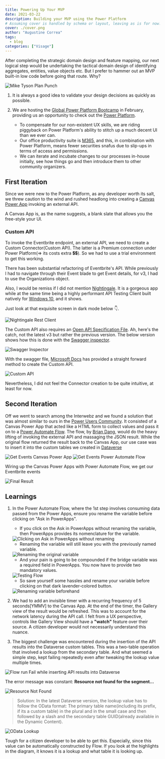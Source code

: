 ```yaml
---
title: Powering Up Your MVP
date: 2021-03-22
description: Building your MVP using the Power Platform
# Assuming cover is handled by schema or layout, leaving as is for now.
cover: ./cover.png
author: "Augustine Correa"
tags:
  - blog
categories: ["Visage"]
---
```


After completing the strategic domain design and feature mapping, our next logical step would be undertaking the tactical domain design of identifying aggregates, entities, value objects etc. But I prefer to hammer out an MVP built-in low code before going that route. Why?

<Image src={TysonPlanMouth} alt="Mike Tyson Plan Punch" />

1. It is always a good idea to validate your design decisions as quickly as possible.

1. We are hosting the [Global Power Platform Bootcamp](https://twitter.com/hackmum/status/1362081566177034245) in February, providing us an opportunity to check out the [Power Platform](https://powerplatform.microsoft.com/?WT.mc_id=BA-MVP-5003041).
   * To compensate for our non-existent UX skills, we are riding piggyback on Power Platform's ability to stitch up a much decent UI than we ever can.
   * Our office productivity suite is [M365](https://www.microsoft.com/en-in/microsoft-365), and this, in combination with Power Platform, means fewer securities snafus due to slip-ups in terms of access and permissions.
   * We can iterate and incubate changes to our processes in-house initially, see how things go and then introduce them to other community organizers.

## First Iteration

Since we were new to the Power Platform, as any developer worth its salt, we threw caution to the wind and rushed headlong into creating a [Canvas Power App](https://docs.microsoft.com/en-us/powerapps/maker/canvas-apps/getting-started/?WT.mc_id=BA-MVP-5003041) invoking an external API.

A Canvas App is, as the name suggests, a blank slate that allows you the free-style your UI.

### Custom API

To invoke the Eventbrite endpoint, an external API, we need to create a Custom Connector(Custom API). The latter is a Premium connection under Power Platform(=> its costs extra 💲💲). So we had to use a trial environment to get this working.

There has been substantial refactoring of Eventbrite's API. While previously I had to navigate through their Event blade to get Event details, for v3, I had to use the Organizations object.

Also, I would be remiss if I did not mention [Nightingale](https://nightingale.rest/). It is a gorgeous app while at the same time being a highly performant API Testing Client built natively for [Windows 10](https://www.microsoft.com/en-in/windows/get-windows-10/?WT.mc_id=BA-MVP-5003041), and it shows.

Just look at that exquisite screen in dark mode below 👇.

<Image src={NightingaleRestClient} alt="Nightingale Rest Client" />

The Custom API also requires an [Open API Specification File]( https://swagger.io/specification/). Ah, here's the catch, not the latest v3 but rather the previous version. The below version shows how this is done with the
[Swagger inspector](https://swagger.io/tools/swagger-inspector/).

<Image src={SwaggerInspector} alt="Swagger Inspector" />

With the swagger file, [Microsoft Docs](https://docs.microsoft.com/en-us/connectors/custom-connectors/define-openapi-definition/?WT.mc_id=BA-MVP-5003041) has provided a straight forward method to create the Custom API.

<Image src={CustomAPIConnector} alt="Custom API" />

Nevertheless, I did not feel the Connector creation to be quite intuitive, at least for now.

## Second Iteration

Off we went to search among the Interwebz and we found a solution that was almost similar to ours in the [Power Users Community](https://powerusers.microsoft.com/t5/Power-Automate-Cookbook/Edu-Simplify-Google-Books-API/?WT.mc_id=BA-MVP-5003041). It consisted of a Canvas Power App that acted like a HTML form to collect values and pass it on to a [Power Automate Flow](https://flow.microsoft.com/?WT.mc_id=BA-MVP-5003041). The flow, by [Brian Dang](https://twitter.com/mrdang), would do the heavy lifting of invoking the external API and massaging the JSON result. While the original flow returned the result back to the Canvas App, our use case was to insert it into the custom tables we created in [Dataverse](https://docs.microsoft.com/en-us/powerapps/maker/data-platform/data-platform-intro/?WT.mc_id=BA-MVP-5003041)

<Image src={GetEventsCanvasApp} alt="Get Events Canvas Power App" />

<Image src={GetEventsFlow} alt="Get Events Power Automate Flow" />

Wiring up the Canvas Power Apps with Power Automate Flow, we get our Eventbrite events

<Image src={FinalResultPowerApps} alt="Final Result" />

## Learnings

1. In the Power Automate Flow, where the 1st step involves consuming data passed from the Power Apps, ensure you rename the variable before clicking on "Ask in PowerApps".

   * If you click on the Ask in PowerApps without renaming the variable, then PowerApps provides its nomenclature for the variable.

   <Image src={InitialAskinPowerApps} alt="Clicking on Ask in PowerApps without renaming" />

   * Renaming the variable will still leave you with the previously named variable.

   <Image src={RenameVariableAskInPowerApps} alt="Renaming the original variable" />

   * And your pain is going to be compounded if the bridge variable was a required field in PowerApps. You now have to provide two mandatory values.

   <Image src={TestFlow} alt="Testing Flow" />

   * So save yourself some hassles and rename your variable before clicking on that dark lavender-colored button.

   <Image src={HappyFlowAskInPowerApps} alt="Renaming variable beforehand" />

2. We had to add an invisible timer with a recurring frequency of 5 seconds[YMMV] to the Canvas App. At the end of the timer, the Gallery view of the result would be refreshed. This was to account for the network latency during the API call. I felt from a UX perspective, controls like Gallery View should have a **"watch"** feature over their source. A citizen developer would not necessarily understand this nuance.

3. The biggest challenge was encountered during the insertion of the API results into the Dataverse custom tables. This was a two-table operation that involved a lookup from the secondary table. And what seemed a simple step, kept failing repeatedly even after tweaking the lookup value multiple times.

<Image src={FlowRunFail} alt="Flow run Fail while inserting API results into Dataverse" />

The error message was constant: **Resource not found for the segment...**

<Image src={ResourceNotFound} alt="Resource Not Found" />

> Solution: In the latest Dataverse version, the lookup value has to follow the OData format: The primary table name(including its prefix, if its a custom table) in the plural and in the small case and then followed by a slash and the secondary table GUID(already available in the Dynamic Content).

<Image src={ODataLookup} alt="OData Lookup" />

Tough for a citizen developer to be able to get this. Especially, since this value can be automatically constructed by Flow. If you look at the highlights in the diagram, it knows it is a lookup and what table it is looking up.
